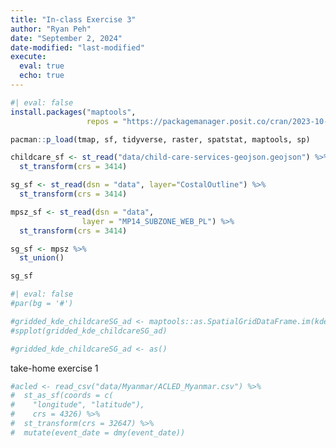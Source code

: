 ---
title: "In-class Exercise 3"
author: "Ryan Peh"
date: "September 2, 2024"
date-modified: "last-modified"
execute: 
  eval: true
  echo: true
---

```{r}
#| eval: false
install.packages("maptools",
                 repos = "https://packagemanager.posit.co/cran/2023-10-13")
```

```{r}
pacman::p_load(tmap, sf, tidyverse, raster, spatstat, maptools, sp)
```

```{r}
childcare_sf <- st_read("data/child-care-services-geojson.geojson") %>%
  st_transform(crs = 3414)

sg_sf <- st_read(dsn = "data", layer="CostalOutline") %>%
  st_transform(crs = 3414)

mpsz_sf <- st_read(dsn = "data", 
                layer = "MP14_SUBZONE_WEB_PL") %>%
  st_transform(crs = 3414)
```

```{r}
sg_sf <- mpsz %>%
  st_union()

```

```{r}
sg_sf
```
```{r}
#| eval: false
#par(bg = '#')

#gridded_kde_childcareSG_ad <- maptools::as.SpatialGridDataFrame.im(kde_childcareSG_adaptive)
#spplot(gridded_kde_childcareSG_ad)
```

```{r}
#gridded_kde_childcareSG_ad <- as()
```

take-home exercise 1
```{r}
#acled <- read_csv("data/Myanmar/ACLED_Myanmar.csv") %>%
#  st_as_sf(coords = c(
#    "longitude", "latitude"),
#    crs = 4326) %>% 
#  st_transform(crs = 32647) %>%
#  mutate(event_date = dmy(event_date))
```
